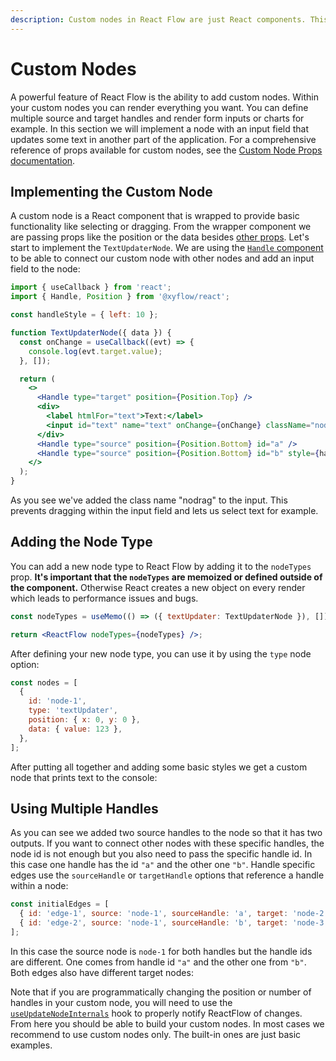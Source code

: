 ```yaml
---
description: Custom nodes in React Flow are just React components. This guide shows you how to implement your own nodes complete with target/source handles.
---
```



# Custom Nodes

A powerful feature of React Flow is the ability to add custom nodes. Within your custom nodes you can render everything you want. You can define multiple source and target handles and render form inputs or charts for example. In this section we will implement a node with an input field that updates some text in another part of the application. For a comprehensive reference of props available for custom nodes, see the [Custom Node Props documentation](/api-reference/types/node-props).

## Implementing the Custom Node

A custom node is a React component that is wrapped to provide basic functionality like selecting or dragging. From the wrapper component we are passing props like the position or the data besides [other props](/api-reference/types/node-props). Let's start to implement the `TextUpdaterNode`. We are using the [`Handle` component](/api-reference/components/handle) to be able to connect our custom node with other nodes and add an input field to the node:

```jsx
import { useCallback } from 'react';
import { Handle, Position } from '@xyflow/react';

const handleStyle = { left: 10 };

function TextUpdaterNode({ data }) {
  const onChange = useCallback((evt) => {
    console.log(evt.target.value);
  }, []);

  return (
    <>
      <Handle type="target" position={Position.Top} />
      <div>
        <label htmlFor="text">Text:</label>
        <input id="text" name="text" onChange={onChange} className="nodrag" />
      </div>
      <Handle type="source" position={Position.Bottom} id="a" />
      <Handle type="source" position={Position.Bottom} id="b" style={handleStyle} />
    </>
  );
}
```

As you see we've added the class name "nodrag" to the input. This prevents dragging within the input field and lets us select text for example.

## Adding the Node Type

You can add a new node type to React Flow by adding it to the `nodeTypes` prop. **It's important that the `nodeTypes` are memoized or defined outside of the component.** Otherwise React creates a new object on every render which leads to performance issues and bugs.

```jsx
const nodeTypes = useMemo(() => ({ textUpdater: TextUpdaterNode }), []);

return <ReactFlow nodeTypes={nodeTypes} />;
```

After defining your new node type, you can use it by using the `type` node option:

```js
const nodes = [
  {
    id: 'node-1',
    type: 'textUpdater',
    position: { x: 0, y: 0 },
    data: { value: 123 },
  },
];
```

After putting all together and adding some basic styles we get a custom node that prints text to the console:

<RemoteCodeViewer route="learn/custom-node" framework="react" />

## Using Multiple Handles

As you can see we added two source handles to the node so that it has two outputs. If you want to connect other nodes with these specific handles, the node id is not enough but you also need to pass the specific handle id. In this case one handle has the id `"a"` and the other one `"b"`. Handle specific edges use the `sourceHandle` or `targetHandle` options that reference a handle within a node:

```js
const initialEdges = [
  { id: 'edge-1', source: 'node-1', sourceHandle: 'a', target: 'node-2' },
  { id: 'edge-2', source: 'node-1', sourceHandle: 'b', target: 'node-3' },
];
```

In this case the source node is `node-1` for both handles but the handle ids are different. One comes from handle id `"a"` and the other one from `"b"`. Both edges also have different target nodes:

<RemoteCodeViewer route="learn/custom-node-2" framework="react" />

Note that if you are programmatically changing the position or number of handles
in your custom node, you will need to use the
[`useUpdateNodeInternals`](/api-reference/hooks/use-update-node-internals) hook
to properly notify ReactFlow of changes. From here you should be able to build
your custom nodes. In most cases we recommend to use custom nodes only. The
built-in ones are just basic examples.
